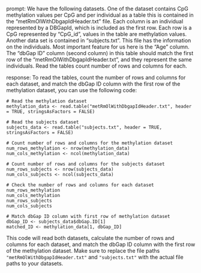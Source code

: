 prompt:
We have the following datasets. One of the dataset contains CpG methylation values per CpG and per individual as a table this is contained in the “metRmOlWithDbgapIdHeader.txt” file. Each column is an individual represented by a DBGapId, which is included as the first row. Each row is a CpG represented by "CpG_id", values in the table are methylation values. Another data set is contained in “subjects.txt”. This file has the information on the individuals. Most important feature for us here is the "Age" column. The "dbGap ID" column (second column) in this table should match the first row of the "metRmOlWithDbgapIdHeader.txt", and they represent the same individuals. 
Read the tables count number of rows and columns for each.

response:
To read the tables, count the number of rows and columns for each dataset, and match the dbGap ID column with the first row of the methylation dataset, you can use the following code:

```
# Read the methylation dataset
methylation_data <- read.table("metRmOlWithDbgapIdHeader.txt", header = TRUE, stringsAsFactors = FALSE)

# Read the subjects dataset
subjects_data <- read.table("subjects.txt", header = TRUE, stringsAsFactors = FALSE)

# Count number of rows and columns for the methylation dataset
num_rows_methylation <- nrow(methylation_data)
num_cols_methylation <- ncol(methylation_data)

# Count number of rows and columns for the subjects dataset
num_rows_subjects <- nrow(subjects_data)
num_cols_subjects <- ncol(subjects_data)

# Check the number of rows and columns for each dataset
num_rows_methylation
num_cols_methylation
num_rows_subjects
num_cols_subjects

# Match dbGap ID column with first row of methylation dataset
dbGap_ID <- subjects_data$dbGap.ID[1]
matched_ID <- methylation_data[1, dbGap_ID]
```

This code will read both datasets, calculate the number of rows and columns for each dataset, and match the dbGap ID column with the first row of the methylation dataset. Make sure to replace the file paths `"metRmOlWithDbgapIdHeader.txt"` and `"subjects.txt"` with the actual file paths to your datasets.
